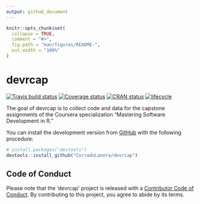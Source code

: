 ```yaml
---
output: github_document
---
```


<!-- README.md is generated from README.Rmd. Please edit that file -->

```r
knitr::opts_chunk$set(
  collapse = TRUE,
  comment = "#>",
  fig.path = "man/figures/README-",
  out.width = "100%"
)
```

# devrcap
[![Travis build status](https://travis-ci.org/CorradoLanera/devrcap.svg?branch=master)](https://travis-ci.org/CorradoLanera/devrcap)
[![Coverage status](https://codecov.io/gh/CorradoLanera/devrcap/branch/master/graph/badge.svg)](https://codecov.io/github/CorradoLanera/devrcap?branch=master)
[![CRAN status](https://www.r-pkg.org/badges/version/devrcap)](https://cran.r-project.org/package=devrcap)
[![lifecycle](https://img.shields.io/badge/lifecycle-maturing-blue.svg)](https://www.tidyverse.org/lifecycle/#maturing)

The goal of devrcap is to collect code and data for the capstone assignments of the Coursera specialization "Mastering Software Development in R."

You can install the development version from
[GitHub](https://github.com/) with the following procedure:

```r
# install.packages("devtools")
devtools::install_github("CorradoLanera/devrcap")
```

## Code of Conduct
Please note that the 'devrcap' project is released with a [Contributor Code of Conduct](.github/CODE_OF_CONDUCT.md). By contributing to this project, you agree to abide by its terms.
